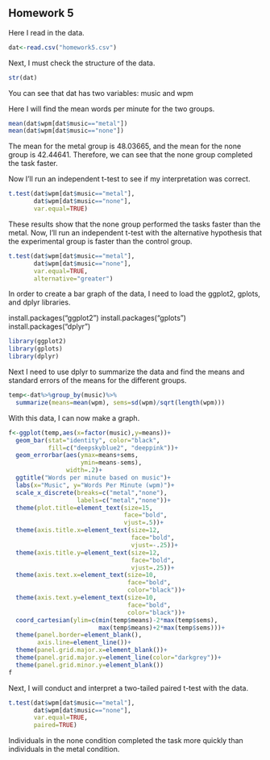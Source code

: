 ## Homework 5

<!--
Set the working directory.
No Rchunk is needed to accomplish this.
-->



<!--
Read in the homework5.csv data. For each of the following steps you
should preface your R commands with some plain English explanation.
The data are fabricated and include the number of words per minute
that people can type when listening to no music and when listening
to heavy metal.
-->
Here I read in the data.
```r
dat<-read.csv("homework5.csv")
```


<!--
Check the structure of the data.
-->
Next, I must check the structure of the data.
```r
str(dat)
```
You can see that dat has two variables: music and wpm

Here I will find the mean words per minute for the two groups.

<!--
Find the mean words per minute for the two groups.
-->
  
```r
mean(dat$wpm[dat$music=="metal"])
mean(dat$wpm[dat$music=="none"])
```

The mean for the metal group is 48.03665, and the mean for the none group is 42.44641. Therefore, we can see that the none group completed the task faster.

<!--
Run an independent t-test to determine if the mean wpm for the
no music group is different from the mean wpm from heavy metal
group. Interpret the results of your analysis after you run it.
-->

Now I'll run an independent t-test to see if my interpretation was correct.
```r
t.test(dat$wpm[dat$music=="metal"],
       dat$wpm[dat$music=="none"],
       var.equal=TRUE)
```
These results show that the none group performed the tasks faster than the metal.
<!--
Run another independent t-test with the alternative hypothesis that
the heavy metal group types faster than the no music group. Interpret
the results of your analyses.
-->
Now, I'll run an independent t-test with the alternative hypothesis that the experimental group is faster than the control group.

```r
t.test(dat$wpm[dat$music=="metal"],
       dat$wpm[dat$music=="none"],
       var.equal=TRUE,
       alternative="greater")
```


<!--
Create a bar graph of the data.
-->
In order to create a bar graph of the data, I need to load the ggplot2, gplots, and dplyr libraries.


install.packages("ggplot2")
install.packages("gplots")
install.packages("dplyr")

```r
library(ggplot2)
library(gplots)
library(dplyr)
```
Next I need to use dplyr to summarize the data and find the means and standard errors of the means for the different groups.

```r
temp<-dat%>%group_by(music)%>%
  summarize(means=mean(wpm), sems=sd(wpm)/sqrt(length(wpm)))
```

With this data, I can now make a graph.
```r
f<-ggplot(temp,aes(x=factor(music),y=means))+
  geom_bar(stat="identity", color="black",
           fill=c("deepskyblue2", "deeppink"))+
  geom_errorbar(aes(ymax=means+sems,
                    ymin=means-sems),
                width=.2)+
  ggtitle("Words per minute based on music")+
  labs(x="Music", y="Words Per Minute (wpm)")+
  scale_x_discrete(breaks=c("metal","none"),
                   labels=c("metal","none"))+
  theme(plot.title=element_text(size=15,
                                face="bold",
                                vjust=.5))+
  theme(axis.title.x=element_text(size=12,
                                  face="bold",
                                  vjust=-.25))+
  theme(axis.title.y=element_text(size=12,
                                  face="bold",
                                  vjust=.25))+
  theme(axis.text.x=element_text(size=10,
                                 face="bold",
                                 color="black"))+
  theme(axis.text.y=element_text(size=10,
                                 face="bold",
                                 color="black"))+
  coord_cartesian(ylim=c(min(temp$means)-2*max(temp$sems),
                         max(temp$means)+2*max(temp$sems)))+
  theme(panel.border=element_blank(),
        axis.line=element_line())+
  theme(panel.grid.major.x=element_blank())+
  theme(panel.grid.major.y=element_line(color="darkgrey"))+
  theme(panel.grid.minor.y=element_blank())
f
```
<!--
Conduct and interpret a two-tailed paired t-test on the data.
-->

Next, I will conduct and interpret a two-tailed paired t-test with the data.

```r
t.test(dat$wpm[dat$music=="metal"],
       dat$wpm[dat$music=="none"],
       var.equal=TRUE,
       paired=TRUE)
```
Individuals in the none condition completed the task more quickly than individuals in the metal condition.